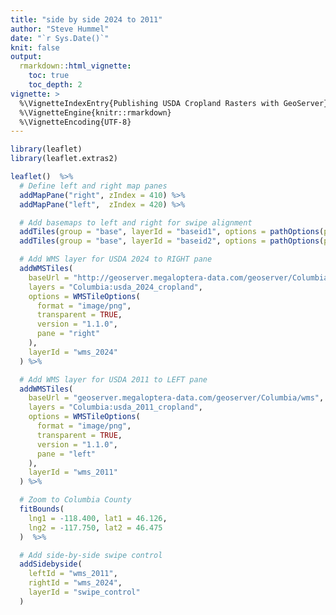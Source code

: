 ```yaml
---
title: "side by side 2024 to 2011"
author: "Steve Hummel"
date: "`r Sys.Date()`"
knit: false
output:
  rmarkdown::html_vignette:
    toc: true
    toc_depth: 2
vignette: >
  %\VignetteIndexEntry{Publishing USDA Cropland Rasters with GeoServer}
  %\VignetteEngine{knitr::rmarkdown}
  %\VignetteEncoding{UTF-8}
---
```


```r
library(leaflet)
library(leaflet.extras2)
```


```r

leaflet()  %>%
  # Define left and right map panes
  addMapPane("right", zIndex = 410) %>%
  addMapPane("left",  zIndex = 420) %>%

  # Add basemaps to left and right for swipe alignment
  addTiles(group = "base", layerId = "baseid1", options = pathOptions(pane = "right")) %>%
  addTiles(group = "base", layerId = "baseid2", options = pathOptions(pane = "left")) %>%

  # Add WMS layer for USDA 2024 to RIGHT pane
  addWMSTiles(
    baseUrl = "http://geoserver.megaloptera-data.com/geoserver/Columbia/wms",
    layers = "Columbia:usda_2024_cropland",
    options = WMSTileOptions(
      format = "image/png",
      transparent = TRUE,
      version = "1.1.0",
      pane = "right"
    ),
    layerId = "wms_2024"
  ) %>%

  # Add WMS layer for USDA 2011 to LEFT pane
  addWMSTiles(
    baseUrl = "geoserver.megaloptera-data.com/geoserver/Columbia/wms",
    layers = "Columbia:usda_2011_cropland",
    options = WMSTileOptions(
      format = "image/png",
      transparent = TRUE,
      version = "1.1.0",
      pane = "left"
    ),
    layerId = "wms_2011"
  ) %>%

  # Zoom to Columbia County
  fitBounds(
    lng1 = -118.400, lat1 = 46.126,
    lng2 = -117.750, lat2 = 46.475
  )  %>%

  # Add side-by-side swipe control
  addSidebyside(
    leftId = "wms_2011",
    rightId = "wms_2024",
    layerId = "swipe_control"
  )


```

